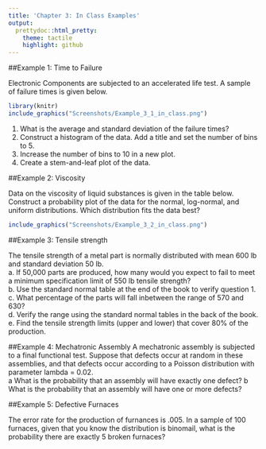 ```yaml
---
title: 'Chapter 3: In Class Examples'
output:
  prettydoc::html_pretty:
    theme: tactile
    highlight: github
---
```


##Example 1: Time to Failure

Electronic Components are subjected to an accelerated life test. A sample of failure times is given below.

```r
library(knitr)
include_graphics("Screenshots/Example_3_1_in_class.png")
```

1. What is the average and standard deviation of the failure times?  
2. Construct a histogram of the data. Add a title and set the number of bins to 5.  
3. Increase the number of bins to 10 in a new plot.  
3. Create a stem-and-leaf plot of the data.  

  
##Example 2: Viscosity

Data on the viscosity of liquid substances is given in the table below. Construct a probability plot of the data for the normal, log-normal, and uniform distributions. Which distribution fits the data best?

```r
include_graphics("Screenshots/Example_3_2_in_class.png")
```

##Example 3: Tensile strength
  
The tensile strength of a metal part is normally distributed with mean 600 lb and standard deviation 50 lb.  
a. If 50,000 parts are produced, how many would you expect to fail to meet a minimum specification limit of 550 lb tensile strength?  
b. Use the standard normal table at the end of the book to verify question 1.  
c. What percentage of the parts will fall inbetween the range of 570 and 630?  
d. Verify the range using the standard normal tables in the back of the book.  
e. Find the tensile strength limits (upper and lower) that cover 80% of the production. 
  
##Example 4: Mechatronic Assembly
A mechatronic assembly is subjected to a final functional test. Suppose that defects occur at random in these assemblies, and that defects occur according to a Poisson distribution with parameter lambda = 0.02.  
a What is the probability that an assembly will have exactly one defect?
b What is the probability that an assembly will have one or more defects?

##Example 5: Defective Furnaces
  
The error rate for the production of furnances is .005. In a sample of 100 furnaces, given that you know the distribution is binomail, what is the probability there are exactly 5 broken furnaces?